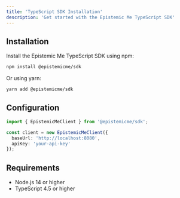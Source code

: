 ```yaml
---
title: 'TypeScript SDK Installation'
description: 'Get started with the Epistemic Me TypeScript SDK'
---
```


## Installation

Install the Epistemic Me TypeScript SDK using npm:

```bash
npm install @epistemicme/sdk
```

Or using yarn:

```bash
yarn add @epistemicme/sdk
```

## Configuration

```typescript
import { EpistemicMeClient } from '@epistemicme/sdk';

const client = new EpistemicMeClient({
  baseUrl: 'http://localhost:8080',
  apiKey: 'your-api-key'
});
```

## Requirements
- Node.js 14 or higher
- TypeScript 4.5 or higher 